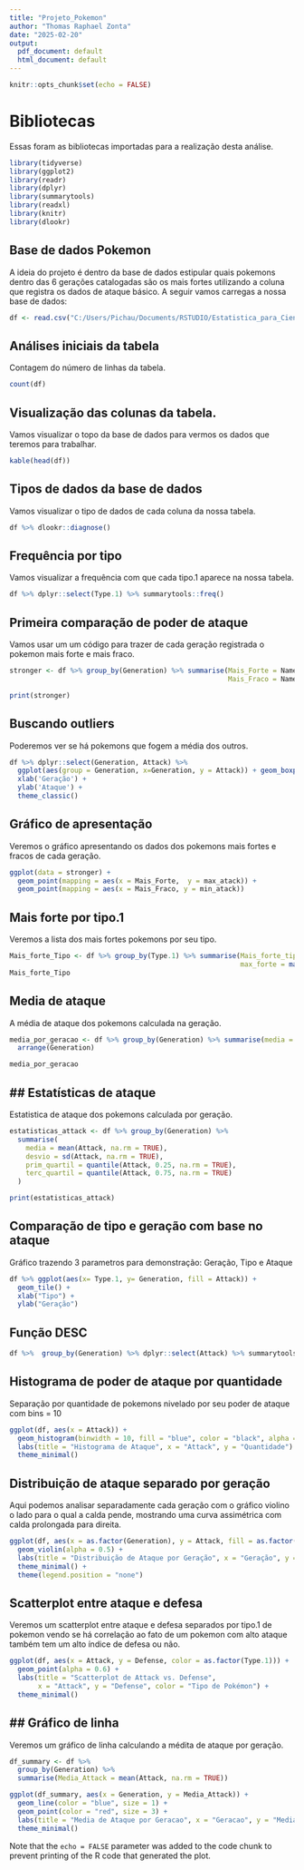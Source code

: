 ```yaml
---
title: "Projeto_Pokemon"
author: "Thomas Raphael Zonta"
date: "2025-02-20"
output:
  pdf_document: default
  html_document: default
---
```


```r
knitr::opts_chunk$set(echo = FALSE)
```

# Bibliotecas

Essas foram as bibliotecas importadas para a realização desta análise.

```r

library(tidyverse)
library(ggplot2)
library(readr)
library(dplyr)
library(summarytools)
library(readxl)
library(knitr)
library(dlookr)
```
## Base de dados Pokemon

 A ideia do projeto é dentro da base de dados estipular quais pokemons dentro das 6 gerações catalogadas são os mais fortes utilizando a coluna que registra os dados de ataque básico. A seguir vamos carregas a nossa base de dados:

```r
df <- read.csv("C:/Users/Pichau/Documents/RSTUDIO/Estatistica_para_Ciencia_Dados/pokemon.csv", stringsAsFactors = FALSE)


```

## Análises iniciais da tabela

Contagem do número de linhas da tabela.

```r
count(df)
```

## Visualização das colunas da tabela.

Vamos visualizar o topo da base de dados para vermos os dados que teremos para trabalhar.

```r
kable(head(df))
```

## Tipos de dados da base de dados

Vamos visualizar o tipo de dados de cada coluna da nossa tabela.

```r
df %>% dlookr::diagnose()
```

## Frequência por tipo

Vamos visualizar a frequência com que cada tipo.1 aparece na nossa tabela.

```r
df %>% dplyr::select(Type.1) %>% summarytools::freq()
```

## Primeira comparação de poder de ataque

Vamos usar um um código para trazer de cada geração registrada o pokemon mais forte e mais fraco.

```r
stronger <- df %>% group_by(Generation) %>% summarise(Mais_Forte = Name[which.max(Attack)],max_atack = max(Attack, na.rm = TRUE),
                                                      Mais_Fraco = Name[which.min(Attack)], min_atack = min(Attack, na.rm = TRUE))

print(stronger)
```

## Buscando outliers

Poderemos ver se há pokemons que fogem a média dos outros.

```r
df %>% dplyr::select(Generation, Attack) %>%
  ggplot(aes(group = Generation, x=Generation, y = Attack)) + geom_boxplot() +
  xlab('Geração') +
  ylab('Ataque') +
  theme_classic()
```


## Gráfico de apresentação

Veremos o gráfico apresentando os dados dos pokemons mais fortes e fracos de cada geração.

```r
ggplot(data = stronger) +
  geom_point(mapping = aes(x = Mais_Forte,  y = max_atack)) +
  geom_point(mapping = aes(x = Mais_Fraco, y = min_atack))
```

## Mais forte por tipo.1

Veremos a lista dos mais fortes pokemons por seu tipo.

```r
Mais_forte_Tipo <- df %>% group_by(Type.1) %>% summarise(Mais_forte_tipo1 = Name[which.max(Attack)],
                                                         max_forte = max(Attack, na.rm = TRUE)) %>% arrange(desc(max_forte))
Mais_forte_Tipo
```

## Media de ataque 

A média de ataque dos pokemons calculada na geração.

```r
media_por_geracao <- df %>% group_by(Generation) %>% summarise(media = mean(Attack, na.rm = TRUE)) %>%
  arrange(Generation)

media_por_geracao
```

## ## Estatísticas de ataque

Estatistica de ataque dos pokemons calculada por geração.

```r
estatisticas_attack <- df %>% group_by(Generation) %>%
  summarise(
    media = mean(Attack, na.rm = TRUE),
    desvio = sd(Attack, na.rm = TRUE),
    prim_quartil = quantile(Attack, 0.25, na.rm = TRUE),
    terc_quartil = quantile(Attack, 0.75, na.rm = TRUE)
  )

print(estatisticas_attack)
```

## Comparação de tipo e geração com base no ataque

Gráfico trazendo 3 parametros para demonstração: Geração, Tipo e Ataque

```r
df %>% ggplot(aes(x= Type.1, y= Generation, fill = Attack)) +
  geom_tile() +
  xlab("Tipo") +
  ylab("Geração")
```

## Função DESC

```r
df %>%  group_by(Generation) %>% dplyr::select(Attack) %>% summarytools::descr()
```

## Histograma de poder de ataque por quantidade

Separação por quantidade de pokemons nivelado por seu poder de ataque com bins = 10

```r
ggplot(df, aes(x = Attack)) +
  geom_histogram(binwidth = 10, fill = "blue", color = "black", alpha = 0.7) +
  labs(title = "Histograma de Ataque", x = "Attack", y = "Quantidade") +
  theme_minimal()
```

## Distribuição de ataque separado por geração

Aqui podemos analisar separadamente cada geração  com o gráfico violino o lado para o qual a calda pende, mostrando uma curva assimétrica com calda prolongada para direita.

```r
ggplot(df, aes(x = as.factor(Generation), y = Attack, fill = as.factor(Generation))) +
  geom_violin(alpha = 0.5) +
  labs(title = "Distribuição de Ataque por Geração", x = "Geração", y = "Ataque") +
  theme_minimal() +
  theme(legend.position = "none")
```


## Scatterplot entre ataque e defesa

Veremos um scatterplot entre ataque e defesa separados por tipo.1 de pokemon vendo se há correlação ao fato de um pokemon com alto ataque também tem um alto índice de defesa ou não.

```r
ggplot(df, aes(x = Attack, y = Defense, color = as.factor(Type.1))) +
  geom_point(alpha = 0.6) +
  labs(title = "Scatterplot de Attack vs. Defense",
       x = "Attack", y = "Defense", color = "Tipo de Pokémon") +
  theme_minimal()
```

## ## Gráfico de linha 

Veremos um gráfico de linha calculando a médita de ataque por geração.

```r
df_summary <- df %>%
  group_by(Generation) %>%
  summarise(Media_Attack = mean(Attack, na.rm = TRUE))

ggplot(df_summary, aes(x = Generation, y = Media_Attack)) +
  geom_line(color = "blue", size = 1) +  
  geom_point(color = "red", size = 3) + 
  labs(title = "Media de Ataque por Geracao", x = "Geracao", y = "Media de Ataque") +
  theme_minimal()
```








Note that the `echo = FALSE` parameter was added to the code chunk to prevent printing of the R code that generated the plot.

